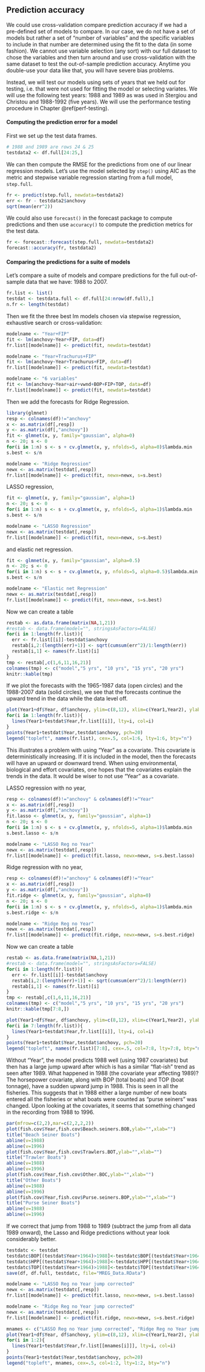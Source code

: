 ## Prediction accuracy {#MREGPREDICT}

<!--
if(file.exists("Fish-Forecast.Rmd")) file.remove("Fish-Forecast.Rmd")
bookdown::preview_chapter("Forecasting-6-2-Covariates-MSEG.Rmd")
-->

We could use cross-validation compare prediction accuracy if we had a pre-defined set of models to compare.  In our case, we do not have a set of models but rather a set of "number of variables" and the specific variables to include in that number are determined using the fit to the data (in some fashion).  We cannot use variable selection (any sort) with our full dataset to chose the variables and then turn around and use cross-validation with the same dataset to test the out-of-sample prediction accuracy.  Anytime you double-use your data like that, you will have severe bias problems.

<!--
Discussion of this issue
https://stats.stackexchange.com/questions/27750/feature-selection-and-cross-validation/27751#27751
-->

Instead, we will test our models using sets of years that we held out for testing, i.e. that were not used for fitting the model or selecting variates.  We will use the following test years: 1988 and 1989 as was used in Stergiou and Christou and 1988-1992 (five years).  We will use the performance testing procedure in Chapter \@ref(perf-testing).

#### Computing the prediction error for a model {-}

First we set up the test data frames.
```r
# 1988 and 1989 are rows 24 & 25
testdata2 <- df.full[24:25,]
```

We can then compute the RMSE for the predictions from one of our linear regression models.  Let's use the model selected by `step()` using AIC as the metric and stepwise variable regression starting from a full model, `step.full`.
```r
fr <- predict(step.full, newdata=testdata2)
err <- fr - testdata2$anchovy
sqrt(mean(err^2))
```

We could also use `forecast()` in the forecast package to compute predictions and then use `accuracy()` to compute the prediction metrics for the test data.
```r
fr <- forecast::forecast(step.full, newdata=testdata2)
forecast::accuracy(fr, testdata2)
```

#### Comparing the predictions for a suite of models {-}

Let's compare a suite of models and compare predictions for the full out-of-sample data that we have: 1988 to 2007.
```r
fr.list <- list()
testdat <- testdata.full <- df.full[24:nrow(df.full),]
n.fr <- length(testdat)
```

Then we fit the three best lm models chosen via stepwise regression, exhaustive search or cross-validation:
```r
modelname <- "Year+FIP"
fit <- lm(anchovy~Year+FIP, data=df)
fr.list[[modelname]] <- predict(fit, newdata=testdat)

modelname <- "Year+Trachurus+FIP"
fit <- lm(anchovy~Year+Trachurus+FIP, data=df)
fr.list[[modelname]] <- predict(fit, newdata=testdat)

modelname <- "6 variables"
fit <- lm(anchovy~Year+air+vwnd+BOP+FIP+TOP, data=df)
fr.list[[modelname]] <- predict(fit, newdata=testdat)
```

Then we add the forecasts for Ridge Regression.
```r
library(glmnet)
resp <- colnames(df)!="anchovy"
x <- as.matrix(df[,resp])
y <- as.matrix(df[,"anchovy"])
fit <- glmnet(x, y, family="gaussian", alpha=0)
n <- 20; s <- 0
for(i in 1:n) s <- s + cv.glmnet(x, y, nfolds=5, alpha=0)$lambda.min
s.best <- s/n

modelname <- "Ridge Regression"
newx <- as.matrix(testdat[,resp])
fr.list[[modelname]] <- predict(fit, newx=newx, s=s.best)
```
LASSO regression,
```r
fit <- glmnet(x, y, family="gaussian", alpha=1)
n <- 20; s <- 0
for(i in 1:n) s <- s + cv.glmnet(x, y, nfolds=5, alpha=1)$lambda.min
s.best <- s/n

modelname <- "LASSO Regression"
newx <- as.matrix(testdat[,resp])
fr.list[[modelname]] <- predict(fit, newx=newx, s=s.best)
```

and elastic net regression.
```r
fit <- glmnet(x, y, family="gaussian", alpha=0.5)
n <- 20; s <- 0
for(i in 1:n) s <- s + cv.glmnet(x, y, nfolds=5, alpha=0.5)$lambda.min
s.best <- s/n

modelname <- "Elastic net Regression"
newx <- as.matrix(testdat[,resp])
fr.list[[modelname]] <- predict(fit, newx=newx, s=s.best)
```

Now we can create a table
```r
restab <- as.data.frame(matrix(NA,1,21))
#restab <- data.frame(model="", stringsAsFactors=FALSE)
for(i in 1:length(fr.list)){
  err <- fr.list[[i]]-testdat$anchovy
  restab[i,2:(length(err)+1)] <- sqrt(cumsum(err^2)/1:length(err))
  restab[i,1] <- names(fr.list)[i]
}
tmp <- restab[,c(1,6,11,16,21)]
colnames(tmp) <- c("model","5 yrs", "10 yrs", "15 yrs", "20 yrs")
knitr::kable(tmp)
```


If we plot the forecasts with the 1965-1987 data (open circles) and the 1988-2007 data (solid circles), we see that the forecasts continue the upward trend in the data while the data level off. 

```r
plot(Year1+df$Year, df$anchovy, ylim=c(8,12), xlim=c(Year1,Year2), ylab="Anchovy log catch", xlab="", bty="L")
for(i in 1:length(fr.list)){
  lines(Year1+testdat$Year,fr.list[[i]], lty=i, col=i)
}
points(Year1+testdat$Year,testdat$anchovy, pch=20)
legend("topleft", names(fr.list), cex=.5, col=1:6, lty=1:6, bty="n")
```

This illustrates a problem with using "Year" as a covariate.  This covariate is deterministically increasing. If it is included in the model, then the forecasts will have an upward or downward trend.  When using environmental, biological and effort covariates, one hopes that the covariates explain the trends in the data.  It would be wiser to not use "Year" as a covariate.

LASSO regression with no year,
```r
resp <- colnames(df)!="anchovy" & colnames(df)!="Year"
x <- as.matrix(df[,resp])
y <- as.matrix(df[,"anchovy"])
fit.lasso <- glmnet(x, y, family="gaussian", alpha=1)
n <- 20; s <- 0
for(i in 1:n) s <- s + cv.glmnet(x, y, nfolds=5, alpha=1)$lambda.min
s.best.lasso <- s/n

modelname <- "LASSO Reg no Year"
newx <- as.matrix(testdat[,resp])
fr.list[[modelname]] <- predict(fit.lasso, newx=newx, s=s.best.lasso)
```

Ridge regression with no year,
```r
resp <- colnames(df)!="anchovy" & colnames(df)!="Year"
x <- as.matrix(df[,resp])
y <- as.matrix(df[,"anchovy"])
fit.ridge <- glmnet(x, y, family="gaussian", alpha=0)
n <- 20; s <- 0
for(i in 1:n) s <- s + cv.glmnet(x, y, nfolds=5, alpha=1)$lambda.min
s.best.ridge <- s/n

modelname <- "Ridge Reg no Year"
newx <- as.matrix(testdat[,resp])
fr.list[[modelname]] <- predict(fit.ridge, newx=newx, s=s.best.ridge)
```

Now we can create a table
```r
restab <- as.data.frame(matrix(NA,1,21))
#restab <- data.frame(model="", stringsAsFactors=FALSE)
for(i in 1:length(fr.list)){
  err <- fr.list[[i]]-testdat$anchovy
  restab[i,2:(length(err)+1)] <- sqrt(cumsum(err^2)/1:length(err))
  restab[i,1] <- names(fr.list)[i]
}
tmp <- restab[,c(1,6,11,16,21)]
colnames(tmp) <- c("model","5 yrs", "10 yrs", "15 yrs", "20 yrs")
knitr::kable(tmp[7:8,])
```

```r
plot(Year1+df$Year, df$anchovy, ylim=c(8,12), xlim=c(Year1,Year2), ylab="Anchovy log catch", xlab="", bty="L")
for(i in 7:length(fr.list)){
  lines(Year1+testdat$Year,fr.list[[i]], lty=i, col=i)
}
points(Year1+testdat$Year,testdat$anchovy, pch=20)
legend("topleft", names(fr.list)[7:8], cex=.5, col=7:8, lty=7:8, bty="n")
```
Without "Year", the model predicts 1988 well (using 1987 covariates) but then has a large jump upward after which is has a similar "flat-ish" trend as seen after 1989.  What happened in 1988 (the covariate year affecting 1989)?  The horsepower covariate, along with BOP (total boats) and TOP (boat tonnage), have a sudden upward jump in 1988. This is seen in all the fisheries.  This suggests that in 1988 either a large number of new boats entered all the fisheries or what boats were counted as "purse seiners" was changed. Upon looking at the covariates, it seems that something changed in the recording from 1988 to 1996.

```r
par(mfrow=c(2,2),mar=c(2,2,2,2))
plot(fish.cov$Year,fish.cov$Beach.seiners.BOB,ylab="",xlab="")
title("Beach Seiner Boats")
abline(v=1988)
abline(v=1996)
plot(fish.cov$Year,fish.cov$Trawlers.BOT,ylab="",xlab="")
title("Trawler Boats")
abline(v=1988)
abline(v=1996)
plot(fish.cov$Year,fish.cov$Other.BOC,ylab="",xlab="")
title("Other Boats")
abline(v=1988)
abline(v=1996)
plot(fish.cov$Year,fish.cov$Purse.seiners.BOP,ylab="",xlab="")
title("Purse Seiner Boats")
abline(v=1988)
abline(v=1996)

```

If we correct that jump from 1988 to 1989 (subtract the jump from all data 1989 onward), the Lasso and Ridge predictions without year look considerably better.

```r
testdatc <- testdat
testdatc$BOP[(testdat$Year+1964)>1988]<-testdatc$BOP[(testdat$Year+1964)>1988]-0.083
testdatc$HPP[(testdat$Year+1964)>1988]<-testdatc$HPP[(testdat$Year+1964)>1988]-0.28285
testdatc$TOP[(testdat$Year+1964)>1988]<-testdatc$TOP[(testdat$Year+1964)>1988]-0.295
save(df, df.full, testdatc, file="MREG_Data.RData")
```

```r
modelname <- "LASSO Reg no Year jump corrected"
newx <- as.matrix(testdatc[,resp])
fr.list[[modelname]] <- predict(fit.lasso, newx=newx, s=s.best.lasso)

modelname <- "Ridge Reg no Year jump corrected"
newx <- as.matrix(testdatc[,resp])
fr.list[[modelname]] <- predict(fit.ridge, newx=newx, s=s.best.ridge)
```

```r
mnames <- c("LASSO Reg no Year jump corrected", "Ridge Reg no Year jump corrected")
plot(Year1+df$Year, df$anchovy, ylim=c(8,12), xlim=c(Year1,Year2), ylab="Anchovy log catch", xlab="", bty="L")
for(i in 1:2){
  lines(Year1+testdat$Year,fr.list[[mnames[i]]], lty=i, col=i)
}
points(Year1+testdat$Year,testdat$anchovy, pch=20)
legend("topleft", mnames, cex=.5, col=1:2, lty=1:2, bty="n")
```

